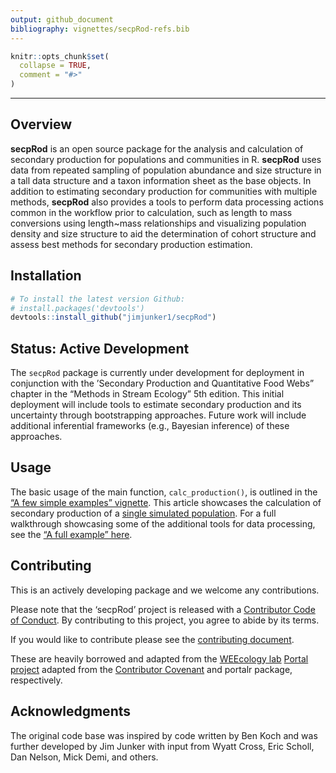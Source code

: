 ```yaml
---
output: github_document
bibliography: vignettes/secpRod-refs.bib
---
```

<!-- README.md is generated from README.Rmd. Please edit that file -->

```r
knitr::opts_chunk$set(
  collapse = TRUE,
  comment = "#>"
)
```

---

Overview
--------

**secpRod** is an open source package for the analysis and calculation of secondary production for populations and communities in R. **secpRod** uses data from repeated sampling of population abundance and size structure in a tall data structure and a taxon information sheet as the base objects. In addition to estimating secondary production for communities with multiple methods, **secpRod** also provides a tools to perform data processing actions common in the workflow prior to calculation, such as length to mass conversions using length\~mass relationships and visualizing population density and size structure to aid the determination of cohort structure and assess best methods for secondary production estimation.

Installation
------------

```r
# To install the latest version Github:
# install.packages('devtools')
devtools::install_github("jimjunker1/secpRod")
```
Status: Active Development
-----------

The `secpRod` package is currently under development for deployment in conjunction with the 'Secondary Production and Quantitative Food Webs" chapter in the "Methods in Stream Ecology" 5th edition. This initial deployment will include tools to estimate secondary production and its uncertainty through bootstrapping approaches. Future work will include additional inferential frameworks (e.g., Bayesian inference) of these approaches.

Usage
--------

The basic usage of the main function, `calc_production()`, is outlined in the ["A few simple examples" vignette](https://jimjunker1.github.io/secpRod/articles/simple-example.html). This article showcases the calculation of secondary production of a [single simulated population](https://jimjunker1.github.io/secpRod/articles/sampling-simulation.html). For a full walkthrough showcasing some of the additional tools for data processing, see the ["A full example" here]().

Contributing
------------

This is an actively developing package and we welcome any contributions.  

Please note that the 'secpRod' project is released with a [Contributor Code of Conduct](.github/CODE_OF_CONDUCT.md). By contributing to this project, you agree to abide by its terms.

If you would like to contribute please see the [contributing document](.github/CONTRIBUTING.md). 

These are heavily borrowed and adapted from the [WEEcology lab](https://www.weecology.org/) [Portal project](https://portal.weecology.org/) adapted from the [Contributor Covenant](https://www.contributor-covenant.org/) and portalr package, respectively.

Acknowledgments
--------------

The original code base was inspired by code written by Ben Koch and was further developed by Jim Junker with input from Wyatt Cross, Eric Scholl, Dan Nelson, Mick Demi, and others. 
